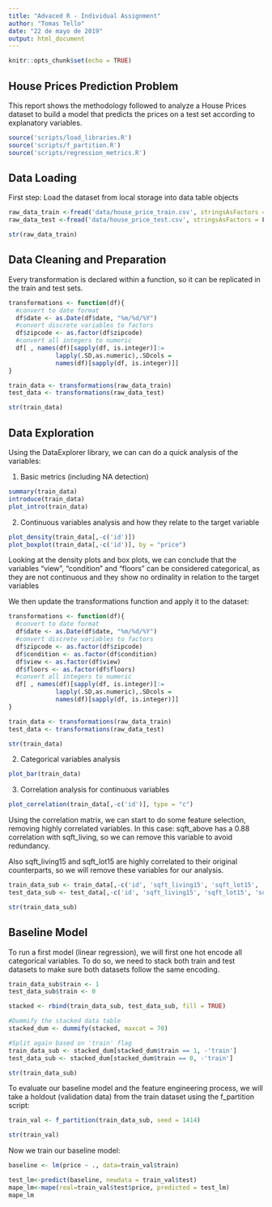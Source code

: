 ```yaml
---
title: "Advaced R - Individual Assignment"
author: "Tomas Tello"
date: "22 de mayo de 2019"
output: html_document
---
```


```r
knitr::opts_chunk$set(echo = TRUE)
```

## House Prices Prediction Problem

This report shows the methodology followed to analyze a House Prices dataset to build a model that predicts the prices on a test set according to explanatory variables.

```r
source('scripts/load_libraries.R')
source('scripts/f_partition.R')
source('scripts/regression_metrics.R')
```

## Data Loading

First step: Load the dataset from local storage into data table objects

```r
raw_data_train <-fread('data/house_price_train.csv', stringsAsFactors = F)
raw_data_test <-fread('data/house_price_test.csv', stringsAsFactors = F)

str(raw_data_train)
```

## Data Cleaning and Preparation

Every transformation is declared within a function, so it can be replicated in the train and test sets.

```r

transformations <- function(df){
  #convert to date format
  df$date <- as.Date(df$date, "%m/%d/%Y")
  #convert discrete variables to factors
  df$zipcode <- as.factor(df$zipcode)
  #convert all integers to numeric
  df[ , names(df)[sapply(df, is.integer)]:=
             lapply(.SD,as.numeric),.SDcols = 
             names(df)[sapply(df, is.integer)]]
}

train_data <- transformations(raw_data_train)
test_data <- transformations(raw_data_test)

str(train_data)

```


## Data Exploration

Using the DataExplorer library, we can can do a quick analysis of the variables:

1) Basic metrics (including NA detection)

```r

summary(train_data)
introduce(train_data)
plot_intro(train_data)

```

2) Continuous variables analysis and how they relate to the target variable

```r

plot_density(train_data[,-c('id')])
plot_boxplot(train_data[,-c('id')], by = "price")

```

Looking at the density plots and box plots, we can conclude that the variables "view", "condition" and "floors" can be considered categorical, as they are not continuous and they show no ordinality in relation to the target variables

We then update the transformations function and apply it to the dataset:

```r

transformations <- function(df){
  #convert to date format
  df$date <- as.Date(df$date, "%m/%d/%Y")
  #convert discrete variables to factors
  df$zipcode <- as.factor(df$zipcode)
  df$condition <- as.factor(df$condition)
  df$view <- as.factor(df$view)
  df$floors <- as.factor(df$floors)
  #convert all integers to numeric
  df[ , names(df)[sapply(df, is.integer)]:=
             lapply(.SD,as.numeric),.SDcols = 
             names(df)[sapply(df, is.integer)]]
}

train_data <- transformations(raw_data_train)
test_data <- transformations(raw_data_test)

str(train_data)

```

2) Categorical variables analysis

```r

plot_bar(train_data)

```

3) Correlation analysis for continuous variables

```r

plot_correlation(train_data[,-c('id')], type = "c")

```

Using the correlation matrix, we can start to do some feature selection, removing highly correlated variables. In this case: sqft_above has a 0.88 correlation with sqft_living, so we can remove this variable to avoid redundancy.

Also sqft_living15 and sqft_lot15 are highly correlated to their original counterparts, so we will remove these variables for our analysis.

```r
train_data_sub <- train_data[,-c('id', 'sqft_living15', 'sqft_lot15', 'sqft_above', 'date')]
test_data_sub <- test_data[,-c('id', 'sqft_living15', 'sqft_lot15', 'sqft_above', 'date')]

str(train_data_sub)
```

## Baseline Model

To run a first model (linear regression), we will first one hot encode all categorical variables. To do so, we need to stack both train and test datasets to make sure both datasets follow the same encoding.

```r
train_data_sub$train <- 1
test_data_sub$train <- 0

stacked <- rbind(train_data_sub, test_data_sub, fill = TRUE)

#Dummify the stacked data table
stacked_dum <- dummify(stacked, maxcat = 70)

#Split again based on 'train' flag
train_data_sub <- stacked_dum[stacked_dum$train == 1, -'train']
test_data_sub <- stacked_dum[stacked_dum$train == 0, -'train']

str(train_data_sub)
```

To evaluate our baseline model and the feature engineering process, we will take a holdout (validation data) from the train dataset using the f_partition script:

```r

train_val <- f_partition(train_data_sub, seed = 1414)

str(train_val)

```

Now we train our baseline model:

```r

baseline <- lm(price ~ ., data=train_val$train)

test_lm<-predict(baseline, newdata = train_val$test)
mape_lm<-mape(real=train_val$test$price, predicted = test_lm)
mape_lm

```